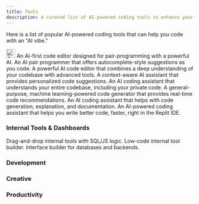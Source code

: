 ```yaml
---
title: Tools
description: A curated list of AI-powered coding tools to enhance your development workflow.
---
```


Here is a list of popular AI-powered coding tools that can help you code with an "AI vibe."

<CardGroup cols={2}>
  <Card title="Cursor" href="https://cursor.sh/">
    <img src="/AIDESIGN-FAV.png" alt="Cursor Logo" width="24" />
    An AI-first code editor designed for pair-programming with a powerful AI.
  </Card>
  <Card title="GitHub Copilot" icon="github" href="https://github.com/features/copilot">
    An AI pair programmer that offers autocomplete-style suggestions as you code.
  </Card>
  <Card title="Windsurf (formerly Codeium)" icon="wind" href="https://windsurf.com/">
    A powerful AI code editor that combines a deep understanding of your codebase with advanced tools.
  </Card>
  <Card title="Tabnine" icon="code" href="https://www.tabnine.com/">
    A context-aware AI assistant that provides personalized code suggestions.
  </Card>
  <Card title="Sourcegraph Cody" icon="book-open-cover" href="https://sourcegraph.com/cody">
    An AI coding assistant that understands your entire codebase, including your private code.
  </Card>
  <Card title="Amazon CodeWhisperer" icon="amazon" href="https://aws.amazon.com/codewhisperer/">
    A general-purpose, machine learning-powered code generator that provides real-time code recommendations.
  </Card>
  <Card title="AskCodi" icon="message-bot" href="https://www.askcodi.com/">
    An AI coding assistant that helps with code generation, explanation, and documentation.
  </Card>
  <Card title="Replit Ghostwriter" icon="file-code" href="https://replit.com/site/ghostwriter">
    An AI-powered coding assistant that helps you write better code, faster, right in the Replit IDE.
  </Card>
</CardGroup>

### Internal Tools & Dashboards

<CardGroup cols={2}>
  <Card title="Retool" icon="wrench-screwdriver" href="https://retool.com">
    Drag-and-drop internal tools with SQL/JS logic.
  </Card>
  <Card title="UI Bakery" icon="wrench-screwdriver" href="https://uibakery.io">
    Low-code internal tool builder.
  </Card>
  <Card title="Jet Admin" icon="wrench-screwdriver" href="https://www.jetadmin.io/">
    Interface builder for databases and backends.
  </Card>
</CardGroup>

### Development

<CardGroup cols={1}>
    <Card title="Replit" href="https://replit.com">
    </Card>
    <Card title="Replit Community Hub" href="https://replit.com">
    </Card>
</CardGroup>

### Creative

<CardGroup cols={1}>
    <Card title="ElevenLabs" href="https://elevenlabs.io">
    </Card>
    <Card title="Midjourney" href="https://www.midjourney.com">
    </Card>
    <Card title="Ideogram" href="https://ideogram.ai">
    </Card>
    <Card title="Playground" href="https://playground.com">
    </Card>
    <Card title="Runway" href="https://runwayml.com">
    </Card>
    <Card title="Kling" href="https://www.klingai.com">
    </Card>
    <Card title="Krea" href="https://www.krea.ai">
    </Card>
    <Card title="Veo3" href="https://veo3.ai">
    </Card>
</CardGroup>

### Productivity

<CardGroup cols={1}>
    <Card title="Granola AI" href="https://www.granola.ai">
    </Card>
    <Card title="Howie" href="https://howie.ai">
    </Card>
    <Card title="Wispr Flow" href="https://wisprflow.ai">
    </Card>
    <Card title="Gamma" href="https://www.gamma.app">
    </Card>
    <Card title="Adobe Acrobat" href="https://www.adobe.com">
    </Card>
    <Card title="Cubby" href="https://cubby.nyc">
    </Card>
    <Card title="Cora" href="https://cora.computer">
    </Card>
    <Card title="Tavus AI" href="https://www.tavus.io">
    </Card>
    <Card title="Synthesia" href="https://synthesia.io">
    </Card>
</CardGroup> 